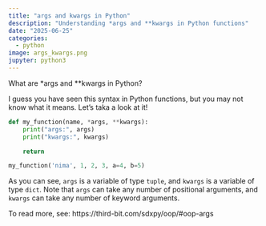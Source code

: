```yaml
---
title: "args and kwargs in Python"
description: "Understanding *args and **kwargs in Python functions"
date: "2025-06-25"
categories:
  - python
image: args_kwargs.png
jupyter: python3
---
```


What are *args and **kwargs in Python?

I guess you have seen this syntax in Python functions, but you may not know what it means. Let's taka a look at it!

```python
def my_function(name, *args, **kwargs):
    print("args:", args)
    print("kwargs:", kwargs)    

    return

my_function('nima', 1, 2, 3, a=4, b=5)
```


As you can see, `args` is a variable of type `tuple`, and `kwargs` is a variable of type `dict`. Note that `args` can take any number of positional arguments, and `kwargs` can take any number of keyword arguments.

To read more, see: https://third-bit.com/sdxpy/oop/#oop-args
